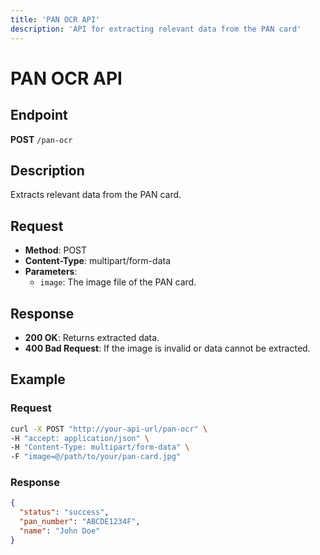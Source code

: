```yaml
---
title: 'PAN OCR API'
description: 'API for extracting relevant data from the PAN card'
---
```


# PAN OCR API

## Endpoint

**POST** `/pan-ocr`

## Description

Extracts relevant data from the PAN card.

## Request

- **Method**: POST
- **Content-Type**: multipart/form-data
- **Parameters**:
  - `image`: The image file of the PAN card.

## Response

- **200 OK**: Returns extracted data.
- **400 Bad Request**: If the image is invalid or data cannot be extracted.

## Example

### Request

```bash
curl -X POST "http://your-api-url/pan-ocr" \
-H "accept: application/json" \
-H "Content-Type: multipart/form-data" \
-F "image=@/path/to/your/pan-card.jpg"
```

### Response

```json
{
  "status": "success",
  "pan_number": "ABCDE1234F",
  "name": "John Doe"
}
``` 